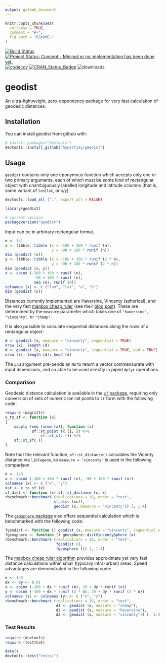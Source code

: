 ```yaml
---
output: github_document
---
```


<!-- README.md is generated from README.Rmd. Please edit that file -->

```r
knitr::opts_chunk$set(
  collapse = TRUE,
  comment = "#>",
  fig.path = "README-"
)
```

[![Build Status](https://travis-ci.org/hypertidy/geodist.svg)](https://travis-ci.org/hypertidy/geodist) 
[![Project Status: Concept - Minimal or no implementation has been done yet.](http://www.repostatus.org/badges/0.1.0/concept.svg)](http://www.repostatus.org/#concept)
[![codecov](https://codecov.io/gh/hypertidy/geodist/branch/master/graph/badge.svg)](https://codecov.io/gh/hypertidy/geodist)
[![CRAN_Status_Badge](http://www.r-pkg.org/badges/version/geodist)](http://cran.r-project.org/web/packages/geodist) 
![downloads](http://cranlogs.r-pkg.org/badges/grand-total/geodist)

# geodist

An ultra-lightweight, zero-dependency package for very fast calculation of
geodesic distances.

## Installation

You can install geodist from github with:

```r
# install.packages("devtools")
devtools::install_github("hypertidy/geodist")
```

## Usage

`geodist` contains only one eponymous function which accepts only one or two
primary arguments, each of which must be some kind of rectangular object with
unambiguously labelled longitude and latitude columns (that is, some variant of
`lon`/`lat`, or `x`/`y`).

```r
devtools::load_all (".", export_all = FALSE)
```
```r
library(geodist)
```
```r
# current verison
packageVersion("geodist")
```

Input can be in arbtirary rectangular format.

```r
n <- 1e1
x <- tibble::tibble (x = -180 + 360 * runif (n),
                     y = -90 + 180 * runif (n))
dim (geodist (x))
y <- tibble::tibble (x = -180 + 360 * runif (2 * n),
                     y = -90 + 180 * runif (2 * n))
dim (geodist (x, y))
x <- cbind (-180 + 360 * runif (n),
             -90 + 100 * runif (n),
             seq (n), runif (n))
colnames (x) <- c ("lon", "lat", "a", "b")
dim (geodist (x))
```
Distances currently implemented are Haversine, Vincenty (spherical), and the very
fast [mapbox cheap
ruler](https://github.com/mapbox/cheap-ruler-cpp/blob/master/include/mapbox/cheap_ruler.hpp)
(see their [blog
post](https://blog.mapbox.com/fast-geodesic-approximations-with-cheap-ruler-106f229ad016)).
These are determined by the `measure` parameter which takes one of
`"haversine"`, `"vincenty"`, or `"cheap"`.

It is also possible to calculate sequential distances along the rows of a
rentangular object:
```r
d <- geodist (x, measure = "vincenty", sequential = TRUE)
nrow (x); length (d)
d <- geodist (x, measure = "vincenty", sequential = TRUE, pad = TRUE)
nrow (x); length (d); head (d)
```
The `pad` argument pre-pends an `NA` to return a vector commensurate with input
dimensions, and so able to be used directly in piped `dplyr` operations.

### Comparison

Geodesic distance calculation is available in the [`sf`
package](https://cran.r-project.org/package=sf), requiring only conversion of
sets of numeric lon-lat points to `sf` form with the following code:
```r
require (magrittr)
x_to_sf <- function (x)
{
    sapply (seq (nrow (x)), function (i)
            sf::st_point (x [i, ]) %>%
                sf::st_sfc ()) %>%
    sf::st_sfc ()
}
```
Note that the relevant function, `sf::st_distance()` calculates the Vicenty
distance via `liblwgeom`, so `measure = "vincenty"` is used in the following
comparison.

```r
n <- 1e3
x <- cbind (-180 + 360 * runif (n), -90 + 180 * runif (n))
colnames (x) <- c ("x", "y")
xsf <- x_to_sf (x)
sf_dist <- function (x) sf::st_distance (x, x)
rbenchmark::benchmark (replications = 10, order = "test",
                      sf_dist (xsf),
                      geodist (x, measure = "vincenty")) [, 1:4]
```
The [`geosphere` package](https://cran.r-project.org/package=geosphere) also
offers sequential calculation which is benchmarked with the following code:
```r
fgeodist <- function () geodist (x, measure = "vincenty", sequential = TRUE)
fgeosphere <- function () geosphere::distVincentySphere (x)
rbenchmark::benchmark (replications = 10, order = "test",
                       fgeodist (),
                       fgeosphere ()) [, 1:4]
```


The [mapbox cheap ruler
algorithm](https://github.com/mapbox/cheap-ruler-cpp) provides approximate yet
very fast distance calculations within small (typically intra-urban) areas.
Speed advantages are demonstrated in the following code:
```r
n <- 1e3
dx <- dy <- 0.01
x <- cbind (-100 + dx * runif (n), 20 + dy * runif (n))
y <- cbind (-100 + dx * runif (2 * n), 20 + dy * runif (2 * n))
colnames (x) <- colnames (y) <- c ("x", "y")
rbenchmark::benchmark (replications = 10, order = "test",
                       d1 <- geodist (x, measure = "cheap"),
                       d2 <- geodist (x, measure = "haversine"),
                       d3 <- geodist (x, measure = "vincenty")) [, 1:4]
```


### Test Results

```r
require (devtools)
require (testthat)
```

```r
date()
devtools::test("tests/")
```
